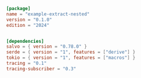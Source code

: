 
```toml  title="extract-nested/Cargo.toml"
[package]
name = "example-extract-nested"
version = "0.1.0"
edition = "2024"


[dependencies]
salvo = { version = "0.78.0" }
serde = { version = "1", features = ["derive"] }
tokio = { version = "1", features = ["macros"] }
tracing = "0.1"
tracing-subscriber = "0.3"

```